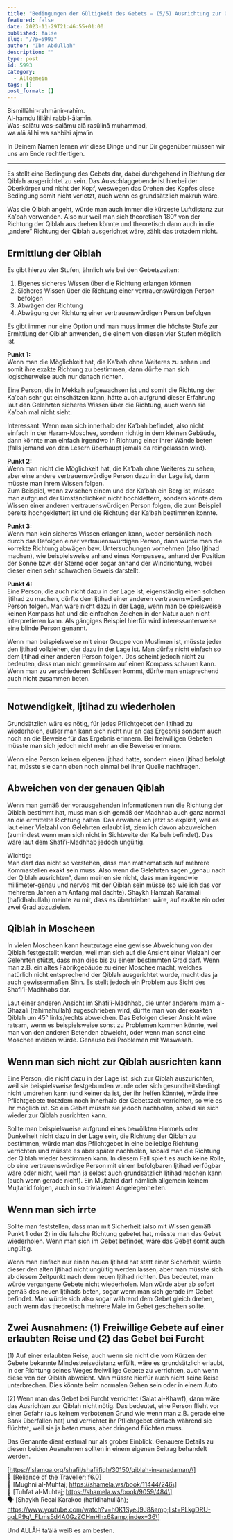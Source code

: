 ```yaml
---
title: "Bedingungen der Gültigkeit des Gebets – (5/5) Ausrichtung zur Qiblah"
featured: false
date: 2023-11-29T21:46:55+01:00
published: false
slug: "/?p=5993"
author: "Ibn Abdullah"
description: ""
type: post
id: 5993
category:
  - Allgemein
tags: []
post_format: []
---
```


Bismillāhir-rahmānir-rahīm.  
Al-hamdu lillāhi rabbil-ālamīn.  
Was-salātu was-salāmu alā rasūlinā muhammad,  
wa alā ālihi wa sahbihi ajma’īn

In Deinem Namen lernen wir diese Dinge und nur Dir gegenüber müssen wir uns am Ende rechtfertigen.

---

Es stellt eine Bedingung des Gebets dar, dabei durchgehend in Richtung der Qiblah ausgerichtet zu sein. Das Ausschlaggebende ist hierbei der Oberkörper und nicht der Kopf, weswegen das Drehen des Kopfes diese Bedingung somit nicht verletzt, auch wenn es grundsätzlich makruh wäre.

Was die Qiblah angeht, würde man auch immer die kürzeste Luftdistanz zur Ka’bah verwenden. Also nur weil man sich theoretisch 180° von der Richtung der Qiblah aus drehen könnte und theoretisch dann auch in die „andere“ Richtung der Qiblah ausgerichtet wäre, zählt das trotzdem nicht.

## Ermittlung der Qiblah

Es gibt hierzu vier Stufen, ähnlich wie bei den Gebetszeiten:

1. Eigenes sicheres Wissen über die Richtung erlangen können
2. Sicheres Wissen über die Richtung einer vertrauenswürdigen Person befolgen
3. Abwägen der Richtung
4. Abwägung der Richtung einer vertrauenswürdigen Person befolgen

Es gibt immer nur eine Option und man muss immer die höchste Stufe zur Ermittlung der Qiblah anwenden, die einem von diesen vier Stufen möglich ist.

**Punkt 1:**  
Wenn man die Möglichkeit hat, die Ka’bah ohne Weiteres zu sehen und somit ihre exakte Richtung zu bestimmen, dann dürfte man sich logischerweise auch nur danach richten.

Eine Person, die in Mekkah aufgewachsen ist und somit die Richtung der Ka’bah sehr gut einschätzen kann, hätte auch aufgrund dieser Erfahrung laut den Gelehrten sicheres Wissen über die Richtung, auch wenn sie Ka’bah mal nicht sieht.

Interessant: Wenn man sich innerhalb der Ka’bah befindet, also nicht einfach in der Haram-Moschee, sondern richtig in dem kleinen Gebäude, dann könnte man einfach irgendwo in Richtung einer ihrer Wände beten (falls jemand von den Lesern überhaupt jemals da reingelassen wird).

**Punkt 2:**  
Wenn man nicht die Möglichkeit hat, die Ka’bah ohne Weiteres zu sehen, aber eine andere vertrauenswürdige Person dazu in der Lage ist, dann müsste man ihrem Wissen folgen.  
Zum Beispiel, wenn zwischen einem und der Ka’bah ein Berg ist, müsste man aufgrund der Umständlichkeit nicht hochklettern, sondern könnte dem Wissen einer anderen vertrauenswürdigen Person folgen, die zum Beispiel bereits hochgeklettert ist und die Richtung der Ka’bah bestimmen konnte.

**Punkt 3:**  
Wenn man kein sicheres Wissen erlangen kann, weder persönlich noch durch das Befolgen einer vertrauenswürdigen Person, dann würde man die korrekte Richtung abwägen bzw. Untersuchungen vornehmen (also Ijtihad machen), wie beispielsweise anhand eines Kompasses, anhand der Position der Sonne bzw. der Sterne oder sogar anhand der Windrichtung, wobei dieser einen sehr schwachen Beweis darstellt.

**Punkt 4:**  
Eine Person, die auch nicht dazu in der Lage ist, eigenständig einen solchen Ijtihad zu machen, dürfte dem Ijtihad einer anderen vertrauenswürdigen Person folgen. Man wäre nicht dazu in der Lage, wenn man beispielsweise keinen Kompass hat und die einfachen Zeichen in der Natur auch nicht interpretieren kann. Als gängiges Beispiel hierfür wird interessanterweise eine blinde Person genannt.

Wenn man beispielsweise mit einer Gruppe von Muslimen ist, müsste jeder den Ijtihad vollziehen, der dazu in der Lage ist. Man dürfte nicht einfach so dem Ijtihad einer anderen Person folgen. Das scheint jedoch nicht zu bedeuten, dass man nicht gemeinsam auf einen Kompass schauen kann. Wenn man zu verschiedenen Schlüssen kommt, dürfte man entsprechend auch nicht zusammen beten.

---

## Notwendigkeit, Ijtihad zu wiederholen

Grundsätzlich wäre es nötig, für jedes Pflichtgebet den Ijtihad zu wiederholen, außer man kann sich nicht nur an das Ergebnis sondern auch noch an die Beweise für das Ergebnis erinnern. Bei freiwilligen Gebeten müsste man sich jedoch nicht mehr an die Beweise erinnern.

Wenn eine Person keinen eigenen Ijtihad hatte, sondern einen Ijtihad befolgt hat, müsste sie dann eben noch einmal bei ihrer Quelle nachfragen.

## Abweichen von der genauen Qiblah

Wenn man gemäß der vorausgehenden Informationen nun die Richtung der Qiblah bestimmt hat, muss man sich gemäß der Madhhab auch ganz normal an die ermittelte Richtung halten. Das erwähne ich jetzt so explizit, weil es laut einer Vielzahl von Gelehrten erlaubt ist, ziemlich davon abzuweichen (zumindest wenn man sich nicht in Sichtweite der Ka’bah befindet). Das wäre laut dem Shafi’i-Madhhab jedoch ungültig.

Wichtig:  
Man darf das nicht so verstehen, dass man mathematisch auf mehrere Kommastellen exakt sein muss. Also wenn die Gelehrten sagen „genau nach der Qiblah ausrichten“, dann meinen sie nicht, dass man irgendwie millimeter-genau und nervös mit der Qiblah sein müsse (so wie ich das vor mehreren Jahren am Anfang mal dachte). Shaykh Hamzah Karamali (hafidhahullah) meinte zu mir, dass es übertrieben wäre, auf exakte ein oder zwei Grad abzuzielen.

## Qiblah in Moscheen

In vielen Moscheen kann heutzutage eine gewisse Abweichung von der Qiblah festgestellt werden, weil man sich auf die Ansicht einer Vielzahl der Gelehrten stützt, dass man dies bis zu einem bestimmten Grad darf. Wenn man z.B. ein altes Fabrikgebäude zu einer Moschee macht, welches natürlich nicht entsprechend der Qiblah ausgerichtet wurde, macht das ja auch gewissermaßen Sinn. Es stellt jedoch ein Problem aus Sicht des Shafi’i-Madhhabs dar.

Laut einer anderen Ansicht im Shafi’i-Madhhab, die unter anderem Imam al-Ghazali (rahimahullah) zugeschrieben wird, dürfte man von der exakten Qiblah um 45° links/rechts abweichen. Das Befolgen dieser Ansicht wäre ratsam, wenn es beispielsweise sonst zu Problemen kommen könnte, weil man von den anderen Betenden abweicht, oder wenn man sonst eine Moschee meiden würde. Genauso bei Problemen mit Waswasah.

## Wenn man sich nicht zur Qiblah ausrichten kann

Eine Person, die nicht dazu in der Lage ist, sich zur Qiblah auszurichten, weil sie beispielsweise festgebunden wurde oder sich gesundheitsbedingt nicht umdrehen kann (und keiner da ist, der ihr helfen könnte), würde ihre Pflichtgebete trotzdem noch innerhalb der Gebetszeit verrichten, so wie es ihr möglich ist. So ein Gebet müsste sie jedoch nachholen, sobald sie sich wieder zur Qiblah ausrichten kann.

Sollte man beispielsweise aufgrund eines bewölkten Himmels oder Dunkelheit nicht dazu in der Lage sein, die Richtung der Qiblah zu bestimmen, würde man das Pflichtgebet in eine beliebige Richtung verrichten und müsste es aber später nachholen, sobald man die Richtung der Qiblah wieder bestimmen kann. In diesem Fall spielt es auch keine Rolle, ob eine vertrauenswürdige Person mit einem befolgbaren Ijtihad verfügbar wäre oder nicht, weil man ja selbst auch grundsätzlich Ijtihad machen kann (auch wenn gerade nicht). Ein Mujtahid darf nämlich allgemein keinem Mujtahid folgen, auch in so trivialeren Angelegenheiten.

## Wenn man sich irrte

Sollte man feststellen, dass man mit Sicherheit (also mit Wissen gemäß Punkt 1 oder 2) in die falsche Richtung gebetet hat, müsste man das Gebet wiederholen. Wenn man sich im Gebet befindet, wäre das Gebet somit auch ungültig.

Wenn man einfach nur einen neuen Ijtihad hat statt einer Sicherheit, würde dieser den alten Ijtihad nicht ungültig werden lassen, aber man müsste sich ab diesem Zeitpunkt nach dem neuen Ijtihad richten. Das bedeutet, man würde vergangene Gebete nicht wiederholen. Man würde aber ab sofort gemäß des neuen Ijtihads beten, sogar wenn man sich gerade im Gebet befindet. Man würde sich also sogar während dem Gebet gleich drehen, auch wenn das theoretisch mehrere Male im Gebet geschehen sollte.

## Zwei Ausnahmen: (1) Freiwillige Gebete auf einer erlaubten Reise und (2) das Gebet bei Furcht

(1) Auf einer erlaubten Reise, auch wenn sie nicht die vom Kürzen der Gebete bekannte Mindestreisedistanz erfüllt, wäre es grundsätzlich erlaubt, in der Richtung seines Weges freiwillige Gebete zu verrichten, auch wenn diese von der Qiblah abweicht. Man müsste hierfür auch nicht seine Reise unterbrechen. Dies könnte beim normalen Gehen sein oder in einem Auto.

(2) Wenn man das Gebet bei Furcht verrichtet (Salat al-Khawf), dann wäre das Ausrichten zur Qiblah nicht nötig. Das bedeutet, eine Person flieht vor einer Gefahr (aus keinem verbotenen Grund wie wenn man z.B. gerade eine Bank überfallen hat) und verrichtet ihr Pflichtgebet einfach während sie flüchtet, weil sie ja beten muss, aber dringend flüchten muss.

Das Genannte dient erstmal nur als grober Einblick. Genauere Details zu diesen beiden Ausnahmen sollten in einem eigenen Beitrag behandelt werden.

\[https://islamqa.org/shafii/shafiifiqh/30150/qiblah-in-anadaman/\]  
:green_book: \[Reliance of the Traveller; f6.0\]  
:green_book: \[Mughni al-Muhtaj; https://shamela.ws/book/11444/246\]  
:green_book: \[Tuhfat al-Muhtaj; https://shamela.ws/book/9059/484\]  
:speaking_head: \[Shaykh Recai Karakoc (hafidhahullāh); https://www.youtube.com/watch?v=h0K1SyeJ9J8&amp;list=PLkgDRU-qqLP9g\_FLms5d4A0GzZOHmHhx6&amp;index=36\]

Und ALLĀH ta’ālā weiß es am besten.
